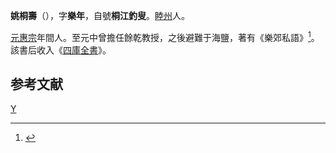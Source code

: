 '''姚桐壽'''（{{bd|?||?||}}），字'''樂年'''，自號'''桐江釣叟'''。[[睦州|睦州]]人。

[[元惠宗|元惠宗]]年間人。至元中曾擔任餘乾教授，之後避難于海鹽，著有《樂郊私語》<ref>{{cite book | language = zh-hans | author = 杨镰 | coauthors =  | title = 元代文学编年史 | url =  | date = 2005年 | location =  | publisher = 山西教育出版社 | id =  | isbn = 9787544029285 | pages = 552頁 }}</ref>。該書后收入《[[四庫全書|四庫全書]]》。

==参考文献==
{{wikisource|樂郊私語}}
<div class="references-small">
<references />
</div>


{{元朝人物小作品}}
[[Category:元朝人|Y]]